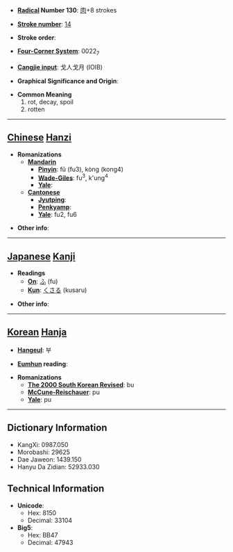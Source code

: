 * '''[[Wiktionary:Chinese radical index| Radical]] Number 130''': [[Wiktionary:Chinese radical index 肉|肉]]+8 strokes

* '''[[Wiktionary:Chinese total strokes index|Stroke number]]''': [[Wiktionary:Chinese total strokes index 14|14]]

* '''Stroke order''': 

* '''[[Wiktionary:Chinese four corner index|Four-Corner System]]''': 0022<sub>7</sub>

* '''[[Wiktionary:Chinese Cangjie index|Cangjie input]]''': 戈人戈月 (IOIB)

* '''Graphical Significance and Origin''': 

* '''Common Meaning'''
*#rot, decay, spoil
*# rotten


----

== [[Chinese]] [[Hanzi]] ==

* '''Romanizations'''
** '''[[Mandarin]]'''
*** '''[[Pinyin]]''': fǔ (fu3), kòng (kong4)
*** '''[[Wade-Giles]]''': fu<sup>3</sup>, k'ung<sup>4</sup>
*** '''[[Yale]]''': 
** '''[[Cantonese]]'''
*** '''[[Jyutping]]''':
*** '''[[Penkyamp]]''': 
*** '''[[Yale]]''': fu2, fu6

* '''Other info''': 

----

== [[Japanese]] [[Kanji]] ==

* '''Readings'''
** '''[[On]]''': [[ふ]] (fu)
** '''[[Kun]]''': [[くさる]] (kusaru)

* '''Other info''':  

----

== [[Korean]] [[Hanja]] ==

* '''[[Hangeul]]''': 부

* '''[[Eumhun]] reading''': 

* '''Romanizations'''
** '''[[The 2000 South Korean Revised Romanization|The 2000 South Korean Revised]]''': bu
** '''[[McCune-Reischauer]]''': pu
** '''[[Yale]]''': pu

----

== Dictionary Information ==

* KangXi: 0987.050
* Morobashi: 29625
* Dae Jaweon: 1439.150
* Hanyu Da Zidian: 52933.030

== Technical Information ==

* '''Unicode''':
** Hex: 8150
** Decimal: 33104
* '''Big5''':
** Hex: BB47
** Decimal: 47943